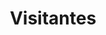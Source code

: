 ---
title: Visitantes
description: Endpoint para conectarse a la app de visitantes y todas sus acciones.
---
